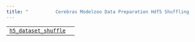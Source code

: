 ```yaml
---
title: "          Cerebras Modelzoo Data Preparation Hdf5 Shuffling         "
---
```

  
|     |     |
| --- | --- |  
| [`h5_dataset_shuffle`](cerebras.modelzoo.data_preparation.hdf5_shuffling.h5_dataset_shuffle.html#module-cerebras.modelzoo.data_preparation.hdf5_shuffling.h5_dataset_shuffle "cerebras.modelzoo.data_preparation.hdf5_shuffling.h5_dataset_shuffle") |     |